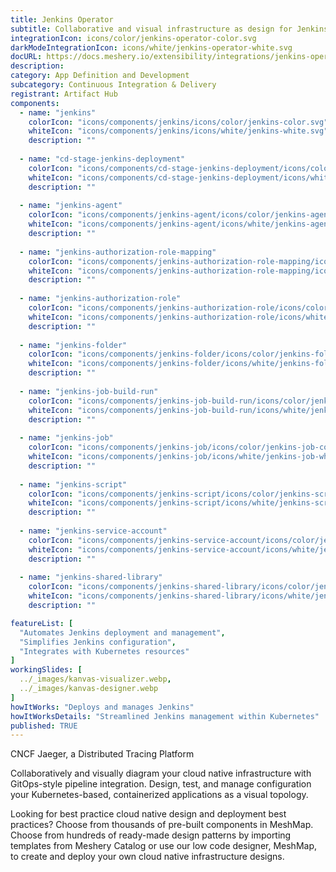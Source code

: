 ---
title: Jenkins Operator
subtitle: Collaborative and visual infrastructure as design for Jenkins Operator
integrationIcon: icons/color/jenkins-operator-color.svg
darkModeIntegrationIcon: icons/white/jenkins-operator-white.svg
docURL: https://docs.meshery.io/extensibility/integrations/jenkins-operator
description: 
category: App Definition and Development
subcategory: Continuous Integration & Delivery
registrant: Artifact Hub
components:
  - name: "jenkins"
    colorIcon: "icons/components/jenkins/icons/color/jenkins-color.svg"
    whiteIcon: "icons/components/jenkins/icons/white/jenkins-white.svg"
    description: ""
  
  - name: "cd-stage-jenkins-deployment"
    colorIcon: "icons/components/cd-stage-jenkins-deployment/icons/color/cd-stage-jenkins-deployment-color.svg"
    whiteIcon: "icons/components/cd-stage-jenkins-deployment/icons/white/cd-stage-jenkins-deployment-white.svg"
    description: ""
  
  - name: "jenkins-agent"
    colorIcon: "icons/components/jenkins-agent/icons/color/jenkins-agent-color.svg"
    whiteIcon: "icons/components/jenkins-agent/icons/white/jenkins-agent-white.svg"
    description: ""
  
  - name: "jenkins-authorization-role-mapping"
    colorIcon: "icons/components/jenkins-authorization-role-mapping/icons/color/jenkins-authorization-role-mapping-color.svg"
    whiteIcon: "icons/components/jenkins-authorization-role-mapping/icons/white/jenkins-authorization-role-mapping-white.svg"
    description: ""
  
  - name: "jenkins-authorization-role"
    colorIcon: "icons/components/jenkins-authorization-role/icons/color/jenkins-authorization-role-color.svg"
    whiteIcon: "icons/components/jenkins-authorization-role/icons/white/jenkins-authorization-role-white.svg"
    description: ""
  
  - name: "jenkins-folder"
    colorIcon: "icons/components/jenkins-folder/icons/color/jenkins-folder-color.svg"
    whiteIcon: "icons/components/jenkins-folder/icons/white/jenkins-folder-white.svg"
    description: ""
  
  - name: "jenkins-job-build-run"
    colorIcon: "icons/components/jenkins-job-build-run/icons/color/jenkins-job-build-run-color.svg"
    whiteIcon: "icons/components/jenkins-job-build-run/icons/white/jenkins-job-build-run-white.svg"
    description: ""
  
  - name: "jenkins-job"
    colorIcon: "icons/components/jenkins-job/icons/color/jenkins-job-color.svg"
    whiteIcon: "icons/components/jenkins-job/icons/white/jenkins-job-white.svg"
    description: ""
  
  - name: "jenkins-script"
    colorIcon: "icons/components/jenkins-script/icons/color/jenkins-script-color.svg"
    whiteIcon: "icons/components/jenkins-script/icons/white/jenkins-script-white.svg"
    description: ""
  
  - name: "jenkins-service-account"
    colorIcon: "icons/components/jenkins-service-account/icons/color/jenkins-service-account-color.svg"
    whiteIcon: "icons/components/jenkins-service-account/icons/white/jenkins-service-account-white.svg"
    description: ""
  
  - name: "jenkins-shared-library"
    colorIcon: "icons/components/jenkins-shared-library/icons/color/jenkins-shared-library-color.svg"
    whiteIcon: "icons/components/jenkins-shared-library/icons/white/jenkins-shared-library-white.svg"
    description: ""

featureList: [
  "Automates Jenkins deployment and management",
  "Simplifies Jenkins configuration",
  "Integrates with Kubernetes resources"
]
workingSlides: [
  ../_images/kanvas-visualizer.webp,
  ../_images/kanvas-designer.webp
]
howItWorks: "Deploys and manages Jenkins"
howItWorksDetails: "Streamlined Jenkins management within Kubernetes"
published: TRUE
---
<p>
CNCF Jaeger, a Distributed Tracing Platform
</p>
<p>
    Collaboratively and visually diagram your cloud native infrastructure with GitOps-style pipeline integration. Design, test, and manage configuration your Kubernetes-based, containerized applications as a visual topology.
</p>
<p>
    Looking for best practice cloud native design and deployment best practices? Choose from thousands of pre-built components in MeshMap. Choose from hundreds of ready-made design patterns by importing templates from Meshery Catalog or use our low code designer, MeshMap, to create and deploy your own cloud native infrastructure designs.
</p>
